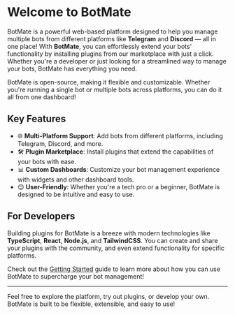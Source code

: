 
# Welcome to BotMate

BotMate is a powerful web-based platform designed to help you manage multiple bots from different platforms like **Telegram** and **Discord** — all in one place! With **BotMate**, you can effortlessly extend your bots' functionality by installing plugins from our marketplace with just a click. Whether you're a developer or just looking for a streamlined way to manage your bots, BotMate has everything you need.

<Callout type="info">
  BotMate is open-source, making it flexible and
  customizable. Whether you're running a single
  bot or multiple bots across platforms, you can
  do it all from one dashboard!
</Callout>

## Key Features

- 🌐 **Multi-Platform Support**: Add bots from different platforms, including Telegram, Discord, and more.
- 🛠️ **Plugin Marketplace**: Install plugins that extend the capabilities of your bots with ease.
- 📊 **Custom Dashboards**: Customize your bot management experience with widgets and other dashboard tools.
- 😊 **User-Friendly**: Whether you're a tech pro or a beginner, BotMate is designed to be intuitive and easy to use.

## For Developers

Building plugins for BotMate is a breeze with modern technologies like **TypeScript**, **React**, **Node.js**, and **TailwindCSS**. You can create and share your plugins with the community, and even extend functionality for specific platforms.

Check out the [Getting Started](./getting-started/installation) guide to learn more about how you can use BotMate to supercharge your bot management!

---

Feel free to explore the platform, try out plugins, or develop your own. BotMate is built to be flexible, extensible, and easy to use!
